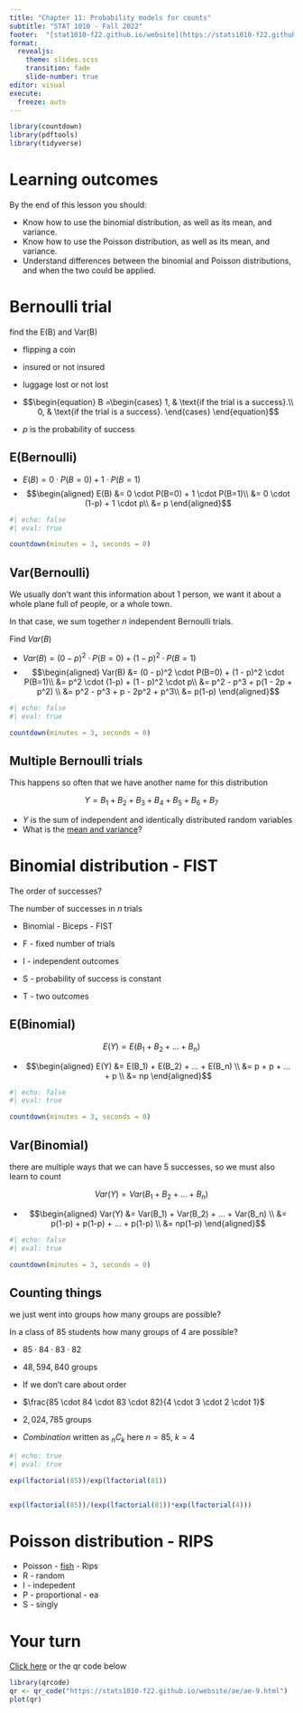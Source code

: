 ```yaml
---
title: "Chapter 11: Probability models for counts"
subtitle: "STAT 1010 - Fall 2022"
footer:  "[stat1010-f22.github.io/website](https://stats1010-f22.github.io/website/)"
format: 
  revealjs: 
    theme: slides.scss
    transition: fade
    slide-number: true
editor: visual
execute:
  freeze: auto
---
```


```r
library(countdown)
library(pdftools)
library(tidyverse)
```

# Learning outcomes

By the end of this lesson you should:

-   Know how to use the binomial distribution, as well as its mean, and variance.
-   Know how to use the Poisson distribution, as well as its mean, and variance.
-   Understand differences between the binomial and Poisson distributions, and when the two could be applied.

# Bernoulli trial

::: notes
find the E(B) and Var(B)
:::

::: incremental
-   flipping a coin

-   insured or not insured

-   luggage lost or not lost

-   $$\begin{equation}
    B =\begin{cases}
    1, & \text{if the trial is a success}.\\
    0, & \text{if the trial is a success}.
    \end{cases}
    \end{equation}$$

-   $p$ is the probability of success
:::

## E(Bernoulli)

::: incremental
-   $E(B) = 0 \cdot P(B=0) + 1 \cdot P(B=1)$
-   $$\begin{aligned}
    E(B) &= 0 \cdot P(B=0) + 1 \cdot P(B=1)\\
    &= 0 \cdot (1-p) + 1 \cdot p\\
    &= p
    \end{aligned}$$
:::

```r
#| echo: false
#| eval: true

countdown(minutes = 3, seconds = 0)
```

## Var(Bernoulli)

::: notes
We usually don't want this information about 1 person, we want it about a whole plane full of people, or a whole town.

In that case, we sum together $n$ independent Bernoulli trials.
:::

Find $Var(B)$

::: incremental
-   $Var(B) = (0 - p)^2 \cdot P(B=0) + (1 - p)^2 \cdot P(B=1)$
-   $$\begin{aligned}
    Var(B) &= (0 - p)^2 \cdot P(B=0) + (1 - p)^2 \cdot P(B=1)\\
    &= p^2 \cdot (1-p) + (1 - p)^2 \cdot p\\
    &= p^2 - p^3 + p(1 - 2p + p^2) \\
    &= p^2 - p^3 + p - 2p^2 + p^3\\
    &= p(1-p)
    \end{aligned}$$
:::

```r
#| echo: false
#| eval: true

countdown(minutes = 3, seconds = 0)
```

## Multiple Bernoulli trials

::: notest
This happens so often that we have another name for this distribution
:::

$$Y = B_1 + B_2 + B_3 + B_4 + B_5 + B_6 + B_7$$

::: incremental
-   $Y$ is the sum of independent and identically distributed random variables
-   What is the [mean and variance](https://stats1010-f22.github.io/website/slides/lect_09.html#/addition-rules-for-iid-variables)?
:::

# Binomial distribution - FIST

::: notes
The order of successes?
:::

The number of successes in $n$ trials

::: incremental
-   Binomial - Biceps - FIST

-   F - fixed number of trials

-   I - independent outcomes

-   S - probability of success is constant

-   T - two outcomes
:::

## E(Binomial)

$$E(Y) = E(B_1 + B_2 + ... + B_n)$$

::: incremental
-   $$\begin{aligned}
    E(Y) &= E(B_1) + E(B_2) + ... + E(B_n) \\
    &= p + p + ... + p \\
    &= np
    \end{aligned}$$
:::

```r
#| echo: false
#| eval: true

countdown(minutes = 3, seconds = 0)
```

## Var(Binomial)

::: notes
there are multiple ways that we can have 5 successes, so we must also learn to count
:::

$$Var(Y) = Var(B_1 + B_2 + ... + B_n)$$

::: incremental
-   $$\begin{aligned}
    Var(Y) &= Var(B_1) + Var(B_2) + ... + Var(B_n) \\
    &= p(1-p) + p(1-p) + ... + p(1-p) \\
    &= np(1-p)
    \end{aligned}$$
:::

```r
#| echo: false
#| eval: true

countdown(minutes = 3, seconds = 0)
```

## Counting things {.smaller}

::: notes
we just went into groups how many groups are possible?
:::

In a class of 85 students how many groups of 4 are possible?

::: incremental
-   $85 \cdot 84 \cdot 83 \cdot 82$

-   $48,594,840$ groups

-   If we don't care about order

-   $\frac{85 \cdot 84 \cdot 83 \cdot 82}{4 \cdot 3 \cdot 2 \cdot 1}$

-   $2,024,785$ groups

-   *Combination* written as ${}_{n}C_{k}$ here $n = 85$, $k = 4$
:::

```r
#| echo: true
#| eval: true

exp(lfactorial(85))/exp(lfactorial(81))


exp(lfactorial(85))/(exp(lfactorial(81))*exp(lfactorial(4)))
```

# Poisson distribution - RIPS

::: incremental
-  Poisson - [fish](http://pecheur.info/en/gollum-fish-song.html) - Rips
- R - random
- I - indepedent
- P - proportional - ea
- S - singly
:::

# Your turn

[Click here](https://stats1010-f22.github.io/website/ae/ae-8.html) or the qr code below

```r
library(qrcode)
qr <- qr_code("https://stats1010-f22.github.io/website/ae/ae-9.html")
plot(qr)
```
